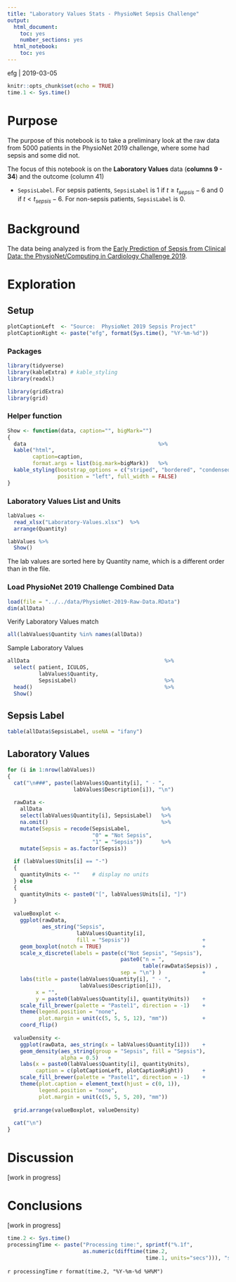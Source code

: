 ```yaml
---
title: "Laboratory Values Stats - PhysioNet Sepsis Challenge"
output:
  html_document:
    toc: yes
    number_sections: yes
  html_notebook:
    toc: yes
---
```


<style type="text/css">
div#TOC li {
    list-style:none;
    background-image:none;
    background-repeat:none;
    background-position:0;
}
</style>

efg | 2019-03-05

```r
knitr::opts_chunk$set(echo = TRUE)
time.1 <- Sys.time()
```

# Purpose

The purpose of this notebook is to take a preliminary look at the raw data from 5000 patients in the PhysioNet 2019 challenge, where some had sepsis and some did not.  

The focus of this notebook is on the **Laboratory Values** data (**columns 9 - 34**) and the outcome (column 41)

* `SepsisLabel`.  For sepsis patients, `SepsisLabel` is 1 if $t \ge t_{sepsis} - 6$ and 0 if $t < t_{sepsis} - 6$. For non-sepsis patients, `SepsisLabel` is 0. 

# Background

The data being analyzed is from the [Early Prediction of Sepsis from Clinical Data: the PhysioNet/Computing in Cardiology Challenge 2019](https://physionet.org/challenge/2019/).

# Exploration

## Setup

```r
plotCaptionLeft  <- "Source:  PhysioNet 2019 Sepsis Project"
plotCaptionRight <- paste("efg", format(Sys.time(), "%Y-%m-%d"))
```

### Packages

```r
library(tidyverse)
library(kableExtra) # kable_styling
library(readxl)

library(gridExtra)
library(grid)
```

### Helper function

```r
Show <- function(data, caption="", bigMark="")
{
  data                                          %>%
  kable("html",
        caption=caption,
        format.args = list(big.mark=bigMark))   %>%
  kable_styling(bootstrap_options = c("striped", "bordered", "condensed"),
                position = "left", full_width = FALSE)
}
```
            
### Laboratory Values List and Units
           
```r
labValues <- 
  read_xlsx("Laboratory-Values.xlsx")  %>%
  arrange(Quantity)

labValues %>%
  Show()
```

The lab values are sorted here by Quantity name, which is a different order than in the file.

### Load PhysioNet 2019 Challenge Combined Data

```r
load(file = "../../data/PhysioNet-2019-Raw-Data.RData")
dim(allData)
```

Verify Laboratory Values match

```r
all(labValues$Quantity %in% names(allData))
```

Sample Laboratory Values

```r
allData                                           %>%
  select( patient, ICULOS, 
          labValues$Quantity,
          SepsisLabel)                            %>%
  head()                                          %>%
  Show()  
```

## Sepsis Label

```r
table(allData$SepsisLabel, useNA = "ifany")
```

## Laboratory Values

```r
for (i in 1:nrow(labValues))
{
  cat("\n###", paste(labValues$Quantity[i], " - ", 
                     labValues$Description[i]), "\n")
  
  rawData <- 
    allData                                      %>%
    select(labValues$Quantity[i], SepsisLabel)   %>%
    na.omit()                                    %>%
    mutate(Sepsis = recode(SepsisLabel,
                           "0" = "Not Sepsis",
                           "1" = "Sepsis"))      %>%
    mutate(Sepsis = as.factor(Sepsis))
  
  if (labValues$Units[i] == "-")
  {
    quantityUnits <- ""    # display no units
  } else
  {
    quantityUnits <- paste0("[", labValues$Units[i], "]")
  }
   
  valueBoxplot <- 
    ggplot(rawData, 
           aes_string("Sepsis", 
                      labValues$Quantity[i], 
                      fill = "Sepsis"))                       +
    geom_boxplot(notch = TRUE)                                +
    scale_x_discrete(labels = paste(c("Not Sepsis", "Sepsis"),
                                    paste0("n = ", 
                                           table(rawData$Sepsis)) , 
                                    sep = "\n") )             +
    labs(title = paste(labValues$Quantity[i], " - ", 
                       labValues$Description[i]),
         x = "",
         y = paste0(labValues$Quantity[i], quantityUnits))    +
    scale_fill_brewer(palette = "Pastel1", direction = -1)    +
    theme(legend.position = "none",
          plot.margin = unit(c(5, 5, 5, 12), "mm"))           +
    coord_flip()
  
  valueDensity <- 
    ggplot(rawData, aes_string(x = labValues$Quantity[i]))    +
    geom_density(aes_string(group = "Sepsis", fill = "Sepsis"), 
                 alpha = 0.5)   +
    labs(x = paste0(labValues$Quantity[i], quantityUnits),
         caption = c(plotCaptionLeft, plotCaptionRight))      +
    scale_fill_brewer(palette = "Pastel1", direction = -1)    +
    theme(plot.caption = element_text(hjust = c(0, 1)),
          legend.position = "none",
          plot.margin = unit(c(5, 5, 5, 20), "mm"))
  
  grid.arrange(valueBoxplot, valueDensity)
  
  cat("\n")
}
```

# Discussion

[work in progress]

# Conclusions

[work in progress]

```r
time.2 <- Sys.time()
processingTime <- paste("Processing time:", sprintf("%.1f",
                        as.numeric(difftime(time.2,
                                            time.1, units="secs"))), "secs\n")
```

`r processingTime`
`r format(time.2, "%Y-%m-%d %H%M")`                                     